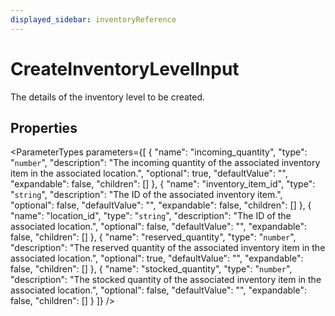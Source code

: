 ```yaml
---
displayed_sidebar: inventoryReference
---
```



# CreateInventoryLevelInput

The details of the inventory level to be created.

## Properties

<ParameterTypes parameters={[
  {
    "name": "incoming_quantity",
    "type": "`number`",
    "description": "The incoming quantity of the associated inventory item in the associated location.",
    "optional": true,
    "defaultValue": "",
    "expandable": false,
    "children": []
  },
  {
    "name": "inventory_item_id",
    "type": "`string`",
    "description": "The ID of the associated inventory item.",
    "optional": false,
    "defaultValue": "",
    "expandable": false,
    "children": []
  },
  {
    "name": "location_id",
    "type": "`string`",
    "description": "The ID of the associated location.",
    "optional": false,
    "defaultValue": "",
    "expandable": false,
    "children": []
  },
  {
    "name": "reserved_quantity",
    "type": "`number`",
    "description": "The reserved quantity of the associated inventory item in the associated location.",
    "optional": true,
    "defaultValue": "",
    "expandable": false,
    "children": []
  },
  {
    "name": "stocked_quantity",
    "type": "`number`",
    "description": "The stocked quantity of the associated inventory item in the associated location.",
    "optional": false,
    "defaultValue": "",
    "expandable": false,
    "children": []
  }
]} />
